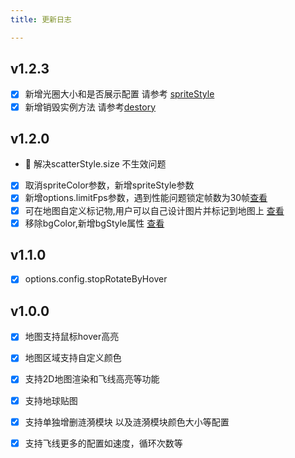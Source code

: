 ```yaml
---
title: 更新日志

---
```


## v1.2.3
- [x] 新增光圈大小和是否展示配置 请参考 [spriteStyle](/earth-flyline-docs/reference/property/#configspritestyle)
- [x] 新增销毁实例方法 请参考[destory](/earth-flyline-docs/reference/methods/#destory)

## v1.2.0
- 🐞 解决scatterStyle.size 不生效问题
- [x] 取消spriteColor参数，新增spriteStyle参数
- [x] 新增options.limitFps参数，遇到性能问题锁定帧数为30帧[查看](/earth-flyline-docs/reference/property/#optionslimitfps)
- [x] 可在地图自定义标记物,用户可以自己设计图片并标记到地图上 [查看](/earth-flyline-docs/reference/property/#configscatterstylecustomfigure)
- [x] 移除bgColor,新增bgStyle属性 [查看](/earth-flyline-docs/reference/property/#configbgstyle)

## v1.1.0
- [x] options.config.stopRotateByHover

## v1.0.0
- [x] 地图支持鼠标hover高亮
- [x] 地图区域支持自定义颜色
- [x] 支持2D地图渲染和飞线高亮等功能
- [x] 支持地球贴图
- [x] 支持单独增删涟漪模块 以及涟漪模块颜色大小等配置
- [x] 支持飞线更多的配置如速度，循环次数等







